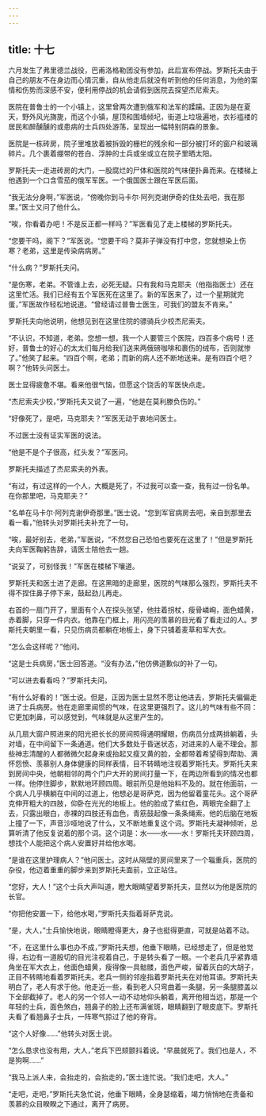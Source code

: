 ```yaml
---
---
---
```

title: 十七
---



六月发生了弗里德兰战役，巴甫洛格勒团没有参加，此后宣布停战。罗斯托夫由于自己的朋友不在身边而心情沉重，自从他走后就没有听到他的任何消息，为他的案情和伤势而深感不安，便利用停战的机会请假到医院去探望杰尼索夫。

医院在普鲁士的一个小镇上，这里曾两次遭到俄军和法军的蹂躏。正因为是在夏天，野外风光旖旎，而这个小镇，屋顶和围墙倾圮，街道上垃圾遍地，衣衫褴褛的居民和醉醺醺的或患病的士兵四处游荡，呈现出一幅特别阴森的景象。

医院是一栋砖房，院子里堆放着被拆毁的栅栏的残余和一部分被打坏的窗户和玻璃碎片。几个裹着绷带的苍白、浮肿的士兵或坐或立在院子里晒太阳。

罗斯托夫一走进砖房的大门，一股腐烂的尸体和医院的气味便扑鼻而来。在楼梯上他遇到一个口含雪茄的俄军军医。一个俄国医士跟在军医后面。

“我无法分身啊，”军医说，“傍晚你到马卡尔·阿列克谢伊奇的住处去吧，我在那里。”医士又问了他什么。

“唉，你看着办吧！不是反正都一样吗？”军医看见了走上楼梯的罗斯托夫。

“您要干吗，阁下？”军医说。“您要干吗？莫非子弹没有打中您，您就想染上伤寒？老弟，这里是传染病病房。”

“什么病？”罗斯托夫问。

“是伤寒，老弟。不管谁上去，必死无疑。只有我和马克耶夫（他指指医士）还在这里忙活。我们已经有五个军医死在这里了。新的军医来了，过一个星期就完蛋，”军医故作轻松地说道。“曾经请过普鲁士医生，可我们的盟友不肯来。”

罗斯托夫向他说明，他想见到在这里住院的骠骑兵少校杰尼索夫。

“不认识，不知道，老弟。您想一想，我一个人要管三个医院，四百多个病号！还好，普鲁士的好心的太太们每月给我们送来两俄磅咖啡和裹伤的绒布，否则就惨了。”他笑了起来。“四百个啊，老弟；而新的病人还不断地送来。是有四百个吧？啊？”他转头问医士。

医士显得疲惫不堪。看来他很气恼，但愿这个饶舌的军医快点走。

“杰尼索夫少校，”罗斯托夫又说了一遍，“他是在莫利滕负伤的。”

“好像死了，是吧，马克耶夫？”军医无动于衷地问医士。

不过医士没有证实军医的说法。

“他是不是个子很高，红头发？”军医问。

罗斯托夫描述了杰尼索夫的外表。

“有过，有过这样的一个人，大概是死了，不过我可以查一查，我有过一份名单。在你那里吧，马克耶夫？”

“名单在马卡尔·阿列克谢伊奇那里。”医士说。“您到军官病房去吧，亲自到那里去看一看，”他转头对罗斯托夫补充了一句。

“唉，最好别去，老弟，”军医说，“不然您自己恐怕也要死在这里了！”但是罗斯托夫向军医鞠躬告辞，请医士陪他去一趟。

“说妥了，可别怪我！”军医在楼梯下嚷道。

罗斯托夫和医士进了走廊。在这黑暗的走廊里，医院的气味那么强烈，罗斯托夫不得不捏住鼻子停下来，鼓起劲儿再走。

右首的一扇门开了，里面有个人在探头张望，他拄着拐杖，瘦骨嶙峋，面色蜡黄，赤着脚，只穿一件内衣。他靠在门框上，用闪亮的羡慕的目光看了看走过的人。罗斯托夫朝里一看，只见伤病员都躺在地板上，身下只铺着麦草和军大衣。

“怎么会这样呢？”他问。

“这是士兵病房，”医士回答道。“没有办法，”他仿佛道歉似的补了一句。

“可以进去看看吗？”罗斯托夫问。

“有什么好看的！”医士说。但是，正因为医士显然不愿让他进去，罗斯托夫偏偏走进了士兵病房。他在走廊里闻惯的气味，在这里更强烈了。这儿的气味有些不同：它更加刺鼻，可以感觉到，气味就是从这里产生的。

从几扇大窗户照进来的阳光把长长的房间照得通明耀眼，伤病员分成两排躺着，头对墙，在中间留下一条通道。他们大多数处于昏迷状态，对进来的人毫不理会。那些神志清醒的人都微微欠起身来或抬起又瘦又黄的脸，全都带着希望得到帮助、满怀怨愤、羡慕别人身体健康的同样表情，目不转睛地注视着罗斯托夫。罗斯托夫来到房间中央，他朝相邻的两个门户大开的房间打量一下，在两边所看到的情况也都一样。他停住脚步，默默地环顾四周。眼前所见是他始料不及的。就在他面前，一个病人几乎横躺在中间的过道上，他想必是哥萨克，因为他留着童花头。这个哥萨克伸开粗大的四肢，仰卧在光光的地板上。他的脸成了紫红色，两眼完全翻了上去，只露出眼白，赤裸的四肢还有血色，青筋鼓起像一条条绳索。他的后脑在地板上撞了一下，声音沙哑地说了什么，又不断地重复这个词。罗斯托夫凝神倾听，总算听清了他反复说着的那个词。这个词是：水——水——水！罗斯托夫环顾四周，想找个人能把这个病人安置好并给他水喝。

“是谁在这里护理病人？”他问医士。这时从隔壁的房间里来了一个辎重兵，医院的杂役，他迈着重重的脚步来到罗斯托夫面前，立正站住。

“您好，大人！”这个士兵大声叫道，瞪大眼睛望着罗斯托夫，显然以为他是医院的长官。

“你把他安置一下，给他水喝，”罗斯托夫指着哥萨克说。

“是，大人，”士兵愉快地说，眼睛瞪得更大，身子也挺得更直，可就是站着不动。

“不，在这里什么事也办不成，”罗斯托夫想，他垂下眼睛，已经想走了，但是他觉得，右边有一道殷切的目光注视着自己，于是转头看了一眼。一个老兵几乎紧靠墙角坐在军大衣上，他面色蜡黄，瘦得像一具骷髅，面色严峻，留着灰白的大胡子，正目不转睛地看着罗斯托夫。老兵一侧的邻座指着罗斯托夫在对他耳语。罗斯托夫明白了，老人有求于他。他走近一些，看到老人只弯曲着一条腿，另一条腿膝盖以下全部截掉了。老人的另一个邻人一动不动地仰头躺着，离开他相当远，那是一个年轻的士兵，面色煞白，翘鼻子的脸上还布满雀斑，眼睛翻到了眼皮底下。罗斯托夫看了看翘鼻子士兵，一阵寒气掠过了他的脊背。

“这个人好像……”他转头对医士说。

“怎么恳求也没有用，大人，”老兵下巴颏颤抖着说。“早晨就死了。我们也是人，不是狗啊……”

“我马上派人来，会抬走的，会抬走的，”医士连忙说。“我们走吧，大人。”

“走吧，走吧，”罗斯托夫急忙说，他垂下眼睛，全身瑟缩着，竭力悄悄地在责备和羡慕的众目睽睽之下通过，离开了病房。